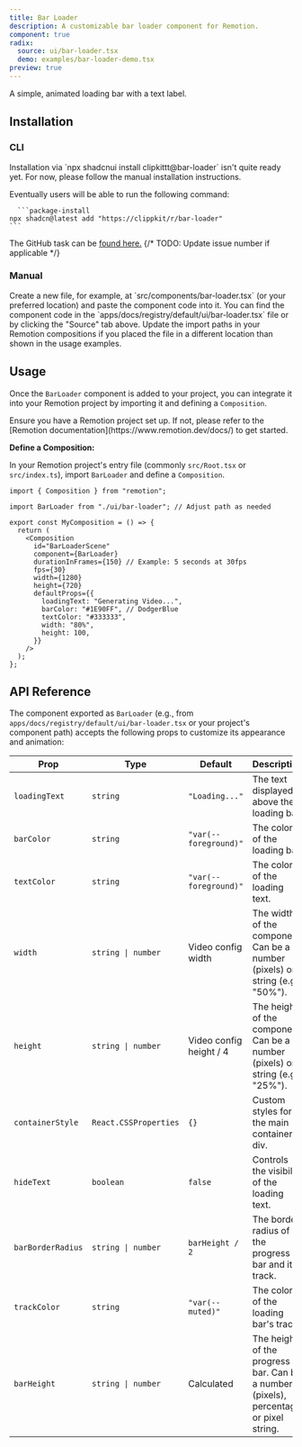 ```yaml
---
title: Bar Loader
description: A customizable bar loader component for Remotion.
component: true
radix:
  source: ui/bar-loader.tsx
  demo: examples/bar-loader-demo.tsx
preview: true
---
```


A simple, animated loading bar with a text label.

<ComponentTabs name="bar-loader-demo" />

## Installation

### CLI

<Callout title="COMING SOON" type="warn">
  Installation via `npx shadcnui install clipkittt@bar-loader` isn't quite ready yet.
  For now, please follow the manual installation instructions.

Eventually users will be able to run the following command:

      ```package-install
    npx shadcn@latest add "https://clippkit/r/bar-loader"
    ```

The GitHub task can be [found here.](https://github.com/reactvideoeditor/clippkit/issues/YOUR_NEW_ISSUE_NUMBER_HERE) {/* TODO: Update issue number if applicable */}

</Callout>

### Manual

<Steps>
  <Step>
    Create a new file, for example, at `src/components/bar-loader.tsx` (or your
    preferred location) and paste the component code into it. You can find the
    component code in the `apps/docs/registry/default/ui/bar-loader.tsx` file or
    by clicking the "Source" tab above.
  </Step>

  <Step>
    Update the import paths in your Remotion compositions if you placed the file
    in a different location than shown in the usage examples.
  </Step>
</Steps>

## Usage

Once the `BarLoader` component is added to your project, you can integrate it into your Remotion project by importing it and defining a `Composition`.

<Callout title="Prerequisite">
  Ensure you have a Remotion project set up. If not, please refer to the
  [Remotion documentation](https://www.remotion.dev/docs/) to get started.
</Callout>

**Define a Composition:**

In your Remotion project's entry file (commonly `src/Root.tsx` or `src/index.ts`), import `BarLoader` and define a `Composition`.

```tsx title="src/main.tsx (or equivalent)"
import { Composition } from "remotion";

import BarLoader from "./ui/bar-loader"; // Adjust path as needed

export const MyComposition = () => {
  return (
    <Composition
      id="BarLoaderScene"
      component={BarLoader}
      durationInFrames={150} // Example: 5 seconds at 30fps
      fps={30}
      width={1280}
      height={720}
      defaultProps={{
        loadingText: "Generating Video...",
        barColor: "#1E90FF", // DodgerBlue
        textColor: "#333333",
        width: "80%",
        height: 100,
      }}
    />
  );
};
```

## API Reference

The component exported as `BarLoader` (e.g., from `apps/docs/registry/default/ui/bar-loader.tsx` or your project's component path) accepts the following props to customize its appearance and animation:

| Prop              | Type                  | Default                 | Description                                                                            |
| ----------------- | --------------------- | ----------------------- | -------------------------------------------------------------------------------------- |
| `loadingText`     | `string`              | `"Loading..."`          | The text displayed above the loading bar.                                              |
| `barColor`        | `string`              | `"var(--foreground)"`   | The color of the loading bar.                                                          |
| `textColor`       | `string`              | `"var(--foreground)"`   | The color of the loading text.                                                         |
| `width`           | `string \| number`    | Video config width      | The width of the component. Can be a number (pixels) or a string (e.g., "50%").        |
| `height`          | `string \| number`    | Video config height / 4 | The height of the component. Can be a number (pixels) or a string (e.g., "25%").       |
| `containerStyle`  | `React.CSSProperties` | `{}`                    | Custom styles for the main container div.                                              |
| `hideText`        | `boolean`             | `false`                 | Controls the visibility of the loading text.                                           |
| `barBorderRadius` | `string \| number`    | `barHeight / 2`         | The border radius of the progress bar and its track.                                   |
| `trackColor`      | `string`              | `"var(--muted)"`        | The color of the loading bar's track.                                                  |
| `barHeight`       | `string \| number`    | Calculated              | The height of the progress bar. Can be a number (pixels), percentage, or pixel string. |
